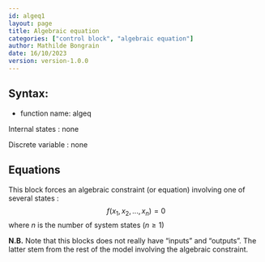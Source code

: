 ```yaml
---
id: algeq1
layout: page
title: Algebraic equation
categories: ["control block", "algebraic equation"]
author: Mathilde Bongrain
date: 16/10/2023
version: version-1.0.0
---
```


## Syntax:

- function name: algeq

Internal states : none

Discrete variable : none

## Equations

This block forces an algebraic constraint (or equation) involving one of several states :
$$f(x_1, x_2, ..., x_n)= 0$$
where $n$ is the number of system states ($n \geq 1$)

**N.B.**
Note that this blocks does not really have "inputs" and "outputs". The latter stem from the rest of the model involving the algebraic constraint.
